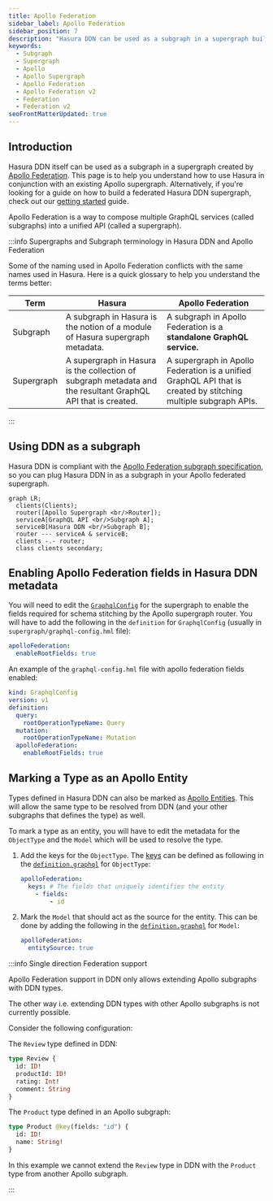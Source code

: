 ```yaml
---
title: Apollo Federation
sidebar_label: Apollo Federation
sidebar_position: 7
description: "Hasura DDN can be used as a subgraph in a supergraph built using Apollo Federation"
keywords:
  - Subgraph
  - Supergraph
  - Apollo
  - Apollo Supergraph
  - Apollo Federation
  - Apollo Federation v2
  - Federation
  - Federation v2
seoFrontMatterUpdated: true
---
```


## Introduction

Hasura DDN itself can be used as a subgraph in a supergraph created by
[Apollo Federation](https://www.apollographql.com/docs/federation/). This page is to help you understand how to use
Hasura in conjunction with an existing Apollo supergraph. Alternatively, if you're looking for a guide on how to build a
federated Hasura DDN supergraph, check out our [getting started](/how-to-build-with-ddn/overview.mdx) guide.

Apollo Federation is a way to compose multiple GraphQL services (called subgraphs) into a unified API (called a
supergraph).

:::info Supergraphs and Subgraph terminology in Hasura DDN and Apollo Federation

Some of the naming used in Apollo Federation conflicts with the same names used in Hasura. Here is a quick glossary to
help you understand the terms better:

| Term       | Hasura                                                                                                       | Apollo Federation                                                                                               |
| ---------- | ------------------------------------------------------------------------------------------------------------ | --------------------------------------------------------------------------------------------------------------- |
| Subgraph   | A subgraph in Hasura is the notion of a module of Hasura supergraph metadata.                                | A subgraph in Apollo Federation is a **standalone GraphQL service.**                                            |
| Supergraph | A supergraph in Hasura is the collection of subgraph metadata and the resultant GraphQL API that is created. | A supergraph in Apollo Federation is a unified GraphQL API that is created by stitching multiple subgraph APIs. |

:::

## Using DDN as a subgraph

Hasura DDN is compliant with the
[Apollo Federation subgraph specification](https://www.apollographql.com/docs/federation/subgraph-spec/), so you can
plug Hasura DDN in as a subgraph in your Apollo federated supergraph.

```mermaid
graph LR;
  clients(Clients);
  router([Apollo Supergraph <br/>Router]);
  serviceA[GraphQL API <br/>Subgraph A];
  serviceB[Hasura DDN <br/>Subgraph B];
  router --- serviceA & serviceB;
  clients -.- router;
  class clients secondary;

```

## Enabling Apollo Federation fields in Hasura DDN metadata

You will need to edit the [`GraphqlConfig`](/supergraph-modeling/graphql-config.mdx#graphqlconfig-graphqlconfig) for the
supergraph to enable the fields required for schema stitching by the Apollo supergraph router. You will have to add the
following in the `definition` for `GraphqlConfig` (usually in `supergraph/graphql-config.hml` file):

```yaml
apolloFederation:
  enableRootFields: true
```

An example of the `graphql-config.hml` file with apollo federation fields enabled:

```yaml {8-9}
kind: GraphqlConfig
version: v1
definition:
  query:
    rootOperationTypeName: Query
  mutation:
    rootOperationTypeName: Mutation
  apolloFederation:
    enableRootFields: true
```

## Marking a Type as an Apollo Entity

Types defined in Hasura DDN can also be marked as
[Apollo Entities](https://www.apollographql.com/docs/federation/entities/). This will allow the same type to be resolved
from DDN (and your other subgraphs that defines the type) as well.

To mark a type as an entity, you will have to edit the metadata for the `ObjectType` and the `Model` which will be used
to resolve the type.

1. Add the keys for the `ObjectType`. The [keys](https://www.apollographql.com/docs/federation/entities/#1-define-a-key)
   can be defined as following in the
   [`definition.graphql`](/supergraph-modeling/types#objecttype-objecttypegraphqlconfiguration) for `ObjectType`:

   ```yaml
   apolloFederation:
     keys: # The fields that uniquely identifies the entity
       - fields:
           - id
   ```

2. Mark the `Model` that should act as the source for the entity. This can be done by adding the following in the
   [`definition.graphql`](/supergraph-modeling/models#model-modelgraphqldefinition) for `Model`:

   ```yaml
   apolloFederation:
     entitySource: true
   ```

:::info Single direction Federation support

Apollo Federation support in DDN only allows extending Apollo subgraphs with DDN types.

The other way i.e. extending DDN types with other Apollo subgraphs is not currently possible.

Consider the following configuration:

The `Review` type defined in DDN:

```graphql
type Review {
  id: ID!
  productId: ID!
  rating: Int!
  comment: String
}
```

The `Product` type defined in an Apollo subgraph:

```graphql
type Product @key(fields: "id") {
  id: ID!
  name: String!
}
```

In this example we cannot extend the `Review` type in DDN with the `Product` type from another Apollo subgraph.

:::
